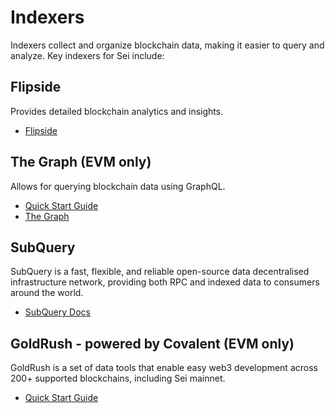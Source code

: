 # Indexers

Indexers collect and organize blockchain data, making it easier to query and analyze. Key indexers for Sei include:

## **Flipside**

Provides detailed blockchain analytics and insights.

- [Flipside](https://flipsidecrypto.xyz/)

## **The Graph (EVM only)**

Allows for querying blockchain data using GraphQL.

- [Quick Start Guide](/dev-ecosystem-providers/indexers/the-graph)
- [The Graph](https://thegraph.com/)

## **SubQuery**

SubQuery is a fast, flexible, and reliable open-source data decentralised infrastructure network, providing both RPC and indexed data to consumers around the world.

- [SubQuery Docs](https://academy.subquery.network/indexer/quickstart/quickstart_chains/cosmos-sei.html)

## **GoldRush - powered by Covalent (EVM only)**

GoldRush is a set of data tools that enable easy web3 development across 200+ supported blockchains, including Sei mainnet.

- [Quick Start Guide](/dev-ecosystem-providers/indexers/goldrush)
